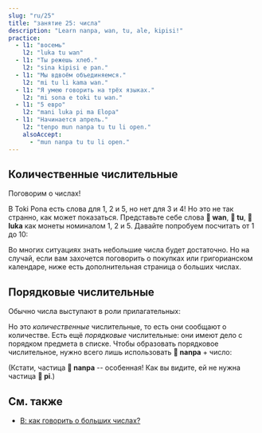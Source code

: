 ```yaml
---
slug: "ru/25"
title: "занятие 25: числа"
description: "Learn nanpa, wan, tu, ale, kipisi!"
practice:
  - l1: "восемь"
    l2: "luka tu wan"
  - l1: "Ты режешь хлеб."
    l2: "sina kipisi e pan."
  - l1: "Мы вдвоём объединяемся."
    l2: "mi tu li kama wan."
  - l1: "Я умею говорить на трёх языках."
    l2: "mi sona e toki tu wan."
  - l1: "5 евро"
    l2: "mani luka pi ma Elopa"
  - l1: "Начинается апрель."
    l2: "tenpo mun nanpa tu tu li open."
    alsoAccept:
      - "mun nanpa tu tu li open."
---
```



## Количественные числительные

Поговорим о числах!

<List>
    <Word sl="wan" m="один; единый" />
    <Word sl="tu" m="два; разделённый" />
    <Word sl="luka" m="пять, рука" />
    <Word sl="mute" m="много" />
    <Word sl="ale" m="всякий, каждый" />
    <Word sl="kipisi" m="часть, кусок; делить" />
</List>

В Toki Pona есть слова для 1, 2 и 5, но нет для 3 и 4! Но это не так странно, как может показаться. Представьте себе слова **󱥳 wan**, **󱥮 tu**, **󱤭 luka** как монеты номиналом 1, 2 и 5. Давайте попробуем посчитать от 1 до 10:

<List>
  <Word sl="wan" m="один" />
  <Word sl="tu" m="два" />
  <Word sl="tu wan" m="три" />
  <Word sl="tu tu" m="четыре" />
  <Word sl="luka" m="пять" />
  <Word sl="luka wan" m="шесть" />
  <Word sl="luka tu" m="семь" />
  <Word sl="luka tu wan" m="восемь" />
  <Word sl="luka tu tu" m="девять" />
  <Word sl="luka luka" m="десять" />
</List>

Во многих ситуациях знать небольшие числа будет достаточно. Но на случай, если вам захочется поговорить о покупках или григорианском календаре, ниже есть дополнительная страница о больших числах.

## Порядковые числительные

Обычно числа выступают в роли прилагательных:

<List>
  <Word sl="kala wan" m="одна рыба" />
  <Word sl="soko tu tu" m="четыре гриба" />
  <Word sl="mun luka" m="пять месяцев" />
</List>

Но это *количественные* числительные, то есть они сообщают о количестве. Есть ещё *порядковые* числительные: они имеют дело с порядком предмета в списке. Чтобы образовать порядковое числительное, нужно всего лишь использовать **󱤽 nanpa** + число:

<List>
  <Word sl="nanpa" m="число, номер; № ...-ый" />
  <Word sl="kala nanpa wan" m="первая рыба" />
  <Word sl="soko nanpa tu tu" m="четвёртый гриб" />
  <Word sl="mun nanpa luka" m="пятый месяц" />
</List>

(Кстати, частица **󱤽 nanpa** -- особенная! Как вы видите, ей не нужна частица **󱥍 pi**.)

<Practice exercises={frontmatter.practice} client:load />

## См. также
* [В: как говорить о больших числах?](/ru/large-numbers)
